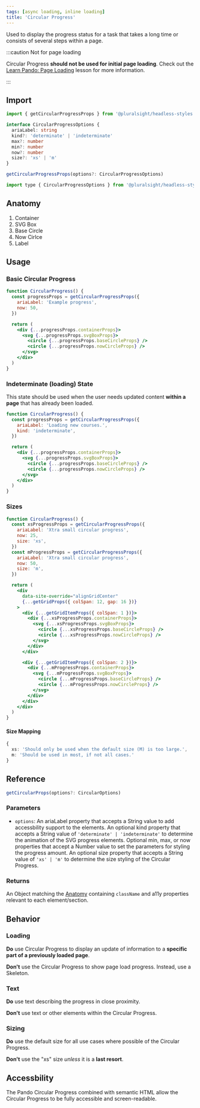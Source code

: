 ```yaml
---
tags: [async loading, inline loading]
title: 'Circular Progress'
---
```



<p className="size-xxl">
  Used to display the progress status for a task that takes a long time or
  consists of several steps within a page.
</p>

:::caution Not for page loading

Circular Progress **should not be used for initial page loading**. Check out the [Learn Pando: Page Loading](../../learn/learn-pando/design-patterns/page-loading.mdx) lesson for more information.

:::

<DocsLinkBar
  github="https://github.com/pluralsight/pando/tree/main/packages/headless-styles/src/components/CircularProgress"
  figma="https://www.figma.com/file/ZmH4XsZS5WnKeo28ylM5x1/Pando-UI-kit-(Web)?node-id=1214%3A50560&t=YLA3FBYLefNvfeuf-0"
/>

## Import

```javascript
import { getCircularProgressProps } from '@pluralsight/headless-styles'
```

```typescript
interface CircularProgressOptions {
  ariaLabel: string
  kind?: 'determinate' | 'indeterminate'
  max?: number
  min?: number
  now?: number
  size?: 'xs' | 'm'
}

getCircularProgressProps(options?: CircularProgressOptions)
```

```javascript
import type { CircularProgressOptions } from '@pluralsight/headless-styles/types'
```

## Anatomy

1. Container
2. SVG Box
3. Base Circle
4. Now Cirlce
5. Label

## Usage

### Basic Circular Progress

```jsx live
function CircularProgress() {
  const progressProps = getCircularProgressProps({
    ariaLabel: 'Example progress',
    now: 50,
  })

  return (
    <div {...progressProps.containerProps}>
      <svg {...progressProps.svgBoxProps}>
        <circle {...progressProps.baseCircleProps} />
        <circle {...progressProps.nowCircleProps} />
      </svg>
    </div>
  )
}
```

### Indeterminate (loading) State

This state should be used when the user needs updated content **within a page** that has already been loaded.

```jsx live
function CircularProgress() {
  const progressProps = getCircularProgressProps({
    ariaLabel: 'Loading new courses.',
    kind: 'indeterminate',
  })

  return (
    <div {...progressProps.containerProps}>
      <svg {...progressProps.svgBoxProps}>
        <circle {...progressProps.baseCircleProps} />
        <circle {...progressProps.nowCircleProps} />
      </svg>
    </div>
  )
}
```

### Sizes

```jsx live
function CircularProgress() {
  const xsProgressProps = getCircularProgressProps({
    ariaLabel: 'Xtra small circular progress',
    now: 25,
    size: 'xs',
  })
  const mProgressProps = getCircularProgressProps({
    ariaLabel: 'Xtra small circular progress',
    now: 50,
    size: 'm',
  })

  return (
    <div
      data-site-override="alignGridCenter"
      {...getGridProps({ colSpan: 12, gap: 16 })}
    >
      <div {...getGridItemProps({ colSpan: 1 })}>
        <div {...xsProgressProps.containerProps}>
          <svg {...xsProgressProps.svgBoxProps}>
            <circle {...xsProgressProps.baseCircleProps} />
            <circle {...xsProgressProps.nowCircleProps} />
          </svg>
        </div>
      </div>

      <div {...getGridItemProps({ colSpan: 2 })}>
        <div {...mProgressProps.containerProps}>
          <svg {...mProgressProps.svgBoxProps}>
            <circle {...mProgressProps.baseCircleProps} />
            <circle {...mProgressProps.nowCircleProps} />
          </svg>
        </div>
      </div>
    </div>
  )
}
```

#### Size Mapping

```typescript title="Circular Progress size rules."
{
  xs: 'Should only be used when the default size (M) is too large.',
  m: 'Should be used in most, if not all cases.'
}
```

## Reference

```typescript
getCircularProps(options?: CircularOptions)
```

### Parameters

- `options`: An ariaLabel property that accepts a String value to add accessbility support to the elements. An optional kind property that accepts a String value of `'determinate' | 'indeterminate'` to determine the animation of the SVG progress elements. Optional min, max, or now properties that accept a Number value to set the parameters for styling the progress amount. An optional size property that accepts a String value of `'xs' | 'm'` to determine the size styling of the Circular Progress.

### Returns

An Object matching the [Anatomy](#anatomy) containing `className` and a11y properties relevant to each element/section.

## Behavior

### Loading

**Do** use Circular Progress to display an update of information to a **specific part of a previously loaded page**.

**Don't** use the Circular Progress to show page load progress. Instead, use a Skeleton.

### Text

**Do** use text describing the progress in close proximity.

**Don't** use text or other elements within the Circular Progress.

### Sizing

**Do** use the default size for all use cases where possible of the Circular Progress.

**Don't** use the "xs" size _unless_ it is a **last resort**.

## Accessbility

The Pando Circular Progress combined with semantic HTML allow the Circular Progress to be fully accessible and screen-readable.
